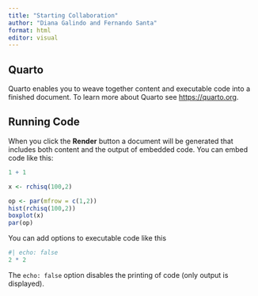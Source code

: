 ```yaml
---
title: "Starting Collaboration"
author: "Diana Galindo and Fernando Santa"
format: html
editor: visual
---
```


## Quarto

Quarto enables you to weave together content and executable code into a finished document. To learn more about Quarto see <https://quarto.org>.

## Running Code

When you click the **Render** button a document will be generated that includes both content and the output of embedded code. You can embed code like this:

```r
1 + 1

x <- rchisq(100,2)

op <- par(mfrow = c(1,2))
hist(rchisq(100,2))
boxplot(x)
par(op)
```

You can add options to executable code like this

```r
#| echo: false
2 * 2
```

The `echo: false` option disables the printing of code (only output is displayed).
